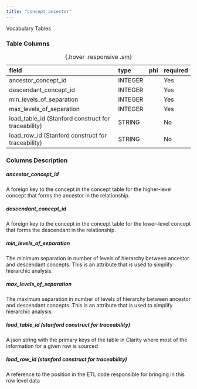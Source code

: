 ```yaml
---
title: "concept_ancestor"
---
```


Vocabulary Tables

### Table Columns

| field                                               | type    | phi   | required   |
|:----------------------------------------------------|:--------|:------|:-----------|
| ancestor_concept_id                                 | INTEGER |       | Yes        |
| descendant_concept_id                               | INTEGER |       | Yes        |
| min_levels_of_separation                            | INTEGER |       | Yes        |
| max_levels_of_separation                            | INTEGER |       | Yes        |
| load_table_id (Stanford construct for traceability) | STRING  |       | No         |
| load_row_id (Stanford construct for traceability)   | STRING  |       | No         |

:  {.hover .responsive .sm}

### Columns Description


##### ancestor_concept_id

A foreign key to the concept in the concept table for the higher-level concept that forms the ancestor in the relationship.

##### descendant_concept_id

A foreign key to the concept in the concept table for the lower-level concept that forms the descendant in the relationship.

##### min_levels_of_separation

The minimum separation in number of levels of hierarchy between ancestor and descendant concepts. This is an attribute that is used to simplify hierarchic analysis.

##### max_levels_of_separation

The maximum separation in number of levels of hierarchy between ancestor and descendant concepts. This is an attribute that is used to simplify hierarchic analysis.

##### load_table_id (stanford construct for traceability)

A json string with the primary keys of the table in Clarity where most of the information for a given row is sourced

##### load_row_id (stanford construct for traceability)

A reference to the position in the ETL code responsible for bringing in this row level data
